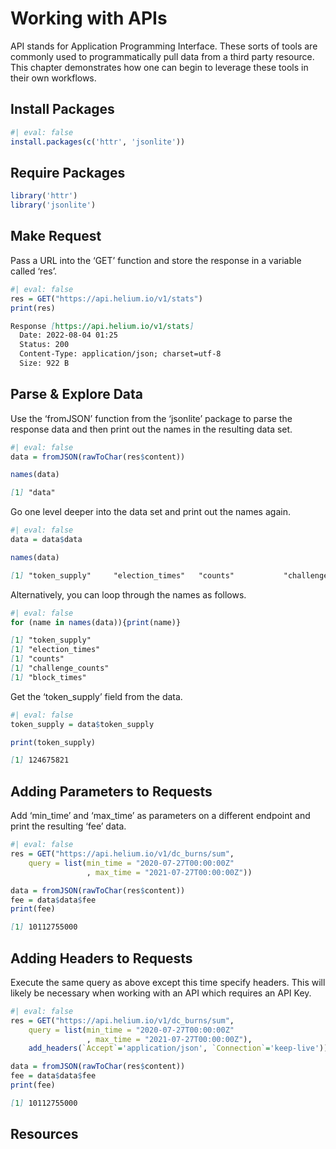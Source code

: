 # Working with APIs

API stands for Application Programming Interface. These sorts of tools are commonly used to programmatically pull data from a third party resource. This chapter demonstrates how one can begin to leverage these tools in their own workflows.

## Install Packages

```r
#| eval: false
install.packages(c('httr', 'jsonlite'))
```

## Require Packages

```r
library('httr')
library('jsonlite')
```

## Make Request

Pass a URL into the 'GET' function and store the response in a variable called 'res'.

```r
#| eval: false
res = GET("https://api.helium.io/v1/stats")
print(res)
```

```md
Response [https://api.helium.io/v1/stats]
  Date: 2022-08-04 01:25
  Status: 200
  Content-Type: application/json; charset=utf-8
  Size: 922 B
```

## Parse & Explore Data

Use the 'fromJSON' function from the 'jsonlite' package to parse the response data and then print out the names in the resulting data set.

```r
#| eval: false
data = fromJSON(rawToChar(res$content))

names(data)
```

```md
[1] "data"
```

Go one level deeper into the data set and print out the names again.

```r
#| eval: false
data = data$data

names(data)
```

```md
[1] "token_supply"     "election_times"   "counts"           "challenge_counts" "block_times"
```

Alternatively, you can loop through the names as follows.

```r
#| eval: false
for (name in names(data)){print(name)}
```

```md
[1] "token_supply"
[1] "election_times"
[1] "counts"
[1] "challenge_counts"
[1] "block_times"
```

Get the 'token_supply' field from the data.

```r
#| eval: false
token_supply = data$token_supply

print(token_supply)
```

```md
[1] 124675821
```

## Adding Parameters to Requests

Add 'min_time' and 'max_time' as parameters on a different endpoint and print the resulting 'fee' data.

```r
#| eval: false
res = GET("https://api.helium.io/v1/dc_burns/sum",
    query = list(min_time = "2020-07-27T00:00:00Z"
                 , max_time = "2021-07-27T00:00:00Z"))

data = fromJSON(rawToChar(res$content))
fee = data$data$fee
print(fee)
```

```md
[1] 10112755000
```

## Adding Headers to Requests

Execute the same query as above except this time specify headers. This will likely be necessary when working with an API which requires an API Key.

```r
#| eval: false
res = GET("https://api.helium.io/v1/dc_burns/sum",
    query = list(min_time = "2020-07-27T00:00:00Z"
                 , max_time = "2021-07-27T00:00:00Z"),
    add_headers(`Accept`='application/json', `Connection`='keep-live'))

data = fromJSON(rawToChar(res$content))
fee = data$data$fee
print(fee)
```

```md
[1] 10112755000
```

## Resources